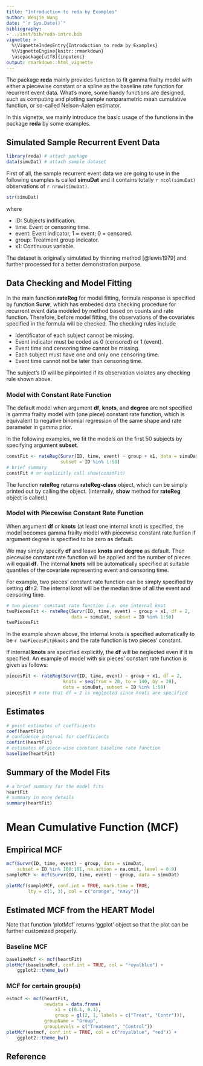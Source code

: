 ```yaml
---
title: "Introduction to reda by Examples"
author: Wenjie Wang
date: "`r Sys.Date()`"
bibliography:
- ../inst/bib/reda-intro.bib
vignette: >
  %\VignetteIndexEntry{Introduction to reda by Examples}
  %\VignetteEngine{knitr::rmarkdown}
  \usepackage[utf8]{inputenc}
output: rmarkdown::html_vignette
---
```


The package **reda** mainly provides function to fit gamma frailty model with
either a piecewise constant or a spline as the baseline rate function
for recurrent event data. What's more, some handy functions are designed,
such as computing and plotting sample nonparametric mean cumulative function,
or so-called Nelson-Aalen estimator.

In this vignette, we mainly introduce the basic usage of the functions
in the package **reda** by some examples.

## Simulated Sample Recurrent Event Data

```r
library(reda) # attach package 
data(simuDat) # attach sample dataset
```

First of all, the sample recurrent event data 
we are going to use in the following examples is called **simuDat**
and it contains totally `r ncol(simuDat)` observations of `r nrow(simuDat)`.

```r
str(simuDat)
```

where

* ID: Subjects indification.
* time: Event or censoring time.
* event: Event indicator, 1 = event; 0 = censored.
* group: Treatment group indicator.
* x1: Continuous variable. 

The dataset is originally simulated by thinning method [@lewis1979]
and further processed for a better demonstration purpose.

## Data Checking and Model Fitting

In the main function **rateReg** for model fitting,
formula response is specified by function **Survr**,
which has embeded data checking procedure for recurrent event data modeled
by method based on counts and rate function. Therefore, before model fitting,
the observations of the covariates specified in the formula will be checked.
The checking rules include

* Identificator of each subject cannot be missing.
* Event indicator must be coded as 0 (censored) or 1 (event).
* Event time and censoring time cannot be missing.
* Each subject must have one and only one censoring time.
* Event time cannot not be later than censoring time.

The subject's ID will be pinpointed if its observation violates any checking
rule shown above. 

### Model with Constant Rate Function

The default model when argument **df**, **knots**, and **degree** are not
specified is gamma frailty model with (one piece) constant rate function,
which is equivalent to negative binomial regression of the same
shape and rate parameter in gamma prior.

In the following examples, we fit the models on the first 50 subjects
by specifying argument **subset**. 

```r
constFit <- rateReg(Survr(ID, time, event) ~ group + x1, data = simuDat,
                    subset = ID %in% 1:50)
# brief summary
constFit # or explicitly call show(constFit)
```

The function **rateReg** returns **rateReg-class** object, which can be simply
printed out by calling the object.
(Internally, **show** method for **rateReg** object is called.)

### Model with Piecewise Constant Rate Function

When argument **df** or **knots** (at least one internal knot) is specified,
the model becomes gamma frailty model with piecewise constant rate funtion
if argument degree is specified to be zero as default.

We may simply specify **df** and leave **knots** and **degree** as default.
Then piecewise constant rate function will be applied and the number of pieces
will equal **df**. The internal **knots** will be automatically specified
at suitable quantiles of the covariate representing event and censoring time.

For example, two pieces' constant rate function can be simply specified
by setting **df**=2. The internal knot will be the median time of all the
event and censoring time.

```r
# two pieces' constant rate function i.e. one internal knot
twoPiecesFit <- rateReg(Survr(ID, time, event) ~ group + x1, df = 2, 
                        data = simuDat, subset = ID %in% 1:50)
twoPiecesFit
```

In the example shown above, the internal knots is specified automatically
to be `r twoPiecesFit@knots` and the rate function is two pieces' constant.

If internal **knots** are specified explicitly, the **df** will be neglected
even if it is specified. An example of model with six pieces' constant rate
function is given as follows:

```r
piecesFit <- rateReg(Survr(ID, time, event) ~ group + x1, df = 2,
                     knots = seq(from = 28, to = 140, by = 28),
                     data = simuDat, subset = ID %in% 1:50)
piecesFit # note that df = 2 is neglected since knots are specified
```



## Estimates 

```r
# point estimates of coefficients
coef(heartFit)
# confidence interval for coefficients
confint(heartFit)
# estimates of piece-wise constant baseline rate function
baseline(heartFit)
```

## Summary of the Model Fits

```r
# a brief summary for the model fits
heartFit 
# summary in more details
summary(heartFit)
```

# Mean Cumulative Function (MCF)

## Empirical MCF

```r
mcf(Survr(ID, time, event) ~ group, data = simuDat,
    subset = ID %in% 100:101, na.action = na.omit, level = 0.9)
sampleMCF <- mcf(Survr(ID, time, event) ~ group, data = simuDat)
```

```r
plotMcf(sampleMCF, conf.int = TRUE, mark.time = TRUE, 
        lty = c(1, 3), col = c("orange", "navy"))
```

## Estimated MCF from the HEART Model

Note that function 'plotMcf' returns 'ggplot' object so that the plot can be 
further customized properly.

### Baseline MCF 

```r
baselineMcf <- mcf(heartFit)
plotMcf(baselineMcf, conf.int = TRUE, col = "royalblue") +
    ggplot2::theme_bw()
```

### MCF for certain group(s)

```r
estmcf <- mcf(heartFit, 
              newdata = data.frame(
                  x1 = c(0.1, 0.1), 
                  group = gl(2, 1, labels = c("Treat", "Contr"))), 
              groupName = "Group", 
              groupLevels = c("Treatment", "Control"))
plotMcf(estmcf, conf.int = TRUE, col = c("royalblue", "red")) +
    ggplot2::theme_bw()
```

## Reference
